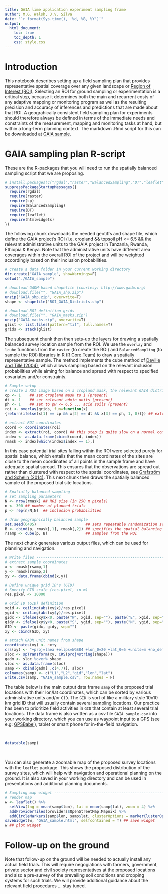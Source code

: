 ```yaml
---
title: GAIA lime application experiment sampling frame
author: M.G. Walsh, J.V. Silva
date: "`r format(Sys.time(), '%d, %B, %Y')`"
output:
  html_document:
    toc: true
    toc_depth: 1
    css: style.css
---
```


# Introduction

This notebook describes setting up a field sampling plan that provides representative spatial coverage over any given landscape or [Region of Interest (ROI)](https://en.wikipedia.org/wiki/Region_of_interest). Selecting an ROI for ground sampling or experimentation is a critical step, because it determines both the main and recurrent costs of any adaptive mapping or monitoring program as well as the resulting precision and accuracy of inferences and predictions that are made about that ROI. A geograhically consistent field sampling plan for experiments should therefore always be defined in terms of the immediate needs and constraints of the measurement, mapping and monitoring tasks at hand, but within a long-term planning context. The markdown .Rmd script for this can be downloaded at [GAIA sample](GAIA lime application experiment sampling frame).

# GAIA sampling plan R-script

These are the R-packages that you will need to run the spatially balanced sampling script that we are proposing.

```r
# install.packages(c("rgdal","raster","BalancedSampling","DT","leaflet","htmlwidgets"), dependencies=T)
suppressPackageStartupMessages({
  require(rgdal)
  require(raster)
  require(sp)
  require(BalancedSampling)
  require(DT)
  require(leaflet)
  require(htmlwidgets)
})
```

The following chunk downloads the needed geotiffs and shape file, which define the GAIA project's ROI (i.e, cropland && topsoil pH <= 6.5 && the relevant administrative units to the GAIA project in Tanzania, Rwanda, Ethiopia & Kenya. Note that the administrative units have different area coverages within the overall ROI of the project and will be weighted accordingly based on their inclusion probabilities.

```r
# create a data folder in your current working directory
dir.create("GAIA_sample", showWarnings=F)
setwd("./GAIA_sample")

# download GADM-based shapefile (courtesy: http://www.gadm.org)
# download.file("", "GAIA_shp.zip")
unzip("GAIA_shp.zip", overwrite=T)
shape <- shapefile("ROI_GAIA_Districts.shp")

# download ROI definition grids
# download.file("", "GAIA_masks.zip")
unzip("GAIA_masks.zip", overwrite=T)
glist <- list.files(pattern="tif", full.names=T)
grids <- stack(glist)
```

The subsequent chunk then then sets-up the layers for drawing a spatially balanced survey location sample from the ROI. We use the `overlay` and `lcube` functions from the `raster` (to create the ROI) and `BalancedSampling` (to sample the ROI) libraries in R [(R Core Team)](https://cran.univ-paris1.fr/web/packages/dplR/vignettes/intro-dplR.pdf) to draw a spatially representative sample. The method implements the cube method of [Deville and Tillé (2004)](https://academic.oup.com/biomet/article-abstract/91/4/893/459329?redirectedFrom=fulltext), which allows sampling based on the relevant inclusion probabilities while aiming for balance and spread with respect to speciﬁed covariates and/or constraints. 

```r
# Sample setup ------------------------------------------------------------
# create a ROI image based on a cropland mask, the relevant GAIA districts and soil pH predictions 
cp <- 1    ## set cropland mask to 1 (present)
dt <- 1    ## set relevant admin units (present)
ph <- 1    ## set to pH <= 6.5 ... acid soils (present)
roi <- overlay(grids, fun=function(x) 
{return(ifelse(x[1] == cp && x[2] == dt && x[3] == ph, 1, 0))}) ## extracts ROI

# extract ROI coordinates
coord <- coordinates(roi)
index <- extract(roi, coord) ## this step is quite slow on a normal computer ... patience
index <- as.data.frame(cbind(coord, index))
rmask <- index[which(index$index == 1),]
```

In this case potential trial sites falling within the ROI were selected purely for spatial balance, which entails that the mean coordinates of the sites are close to the mean coordinates of all points in the sample frame and have adequate spatial spread. This ensures that the observations are spread out rather than clustered with respect to the spatial coordinates, see [Grafström and Schelin (2014)](https://cran.r-project.org/web/packages/BalancedSampling/index.html). This next chunk then draws the spatially balanced sample of the proposed trial site locations.

```r
# Spatially balanced sampling ---------------------------------------------
# set sampling parameters
N <- nrow(rmask) ## ROI size (in 250 m pixels)
n <- 300 ## number of planned trials
p <- rep(n/N,N)  ## inclusion probabilities

# draw geographically balanced sample
set.seed(6405)                      ## sets repeatable randomization seed
B <- cbind(p, rmask[,1], rmask[,2]) ## specifies the spatial balancing variables
rsamp <- cube(p, B)                 ## samples from the ROI
```

The next chunk generates various output files, which can be used for planning and navigation.

```r
# Write files -------------------------------------------------------------
# extract sample coordinates
x <- rmask[rsamp,1]
y <- rmask[rsamp,2]
xy <- data.frame(cbind(x,y))

# Define unique grid ID's (GID)
# Specify GID scale (res.pixel, in m)
res.pixel <- 10000

# Grid ID (GID) definition
xgid <- ceiling(abs(xy$x)/res.pixel)
ygid <- ceiling(abs(xy$y)/res.pixel)
gidx <- ifelse(xy$x<0, paste("W", xgid, sep=""), paste("E", xgid, sep=""))
gidy <- ifelse(xy$y<0, paste("S", ygid, sep=""), paste("N", ygid, sep=""))
GID <- paste(gidx, gidy, sep="")
xy <- cbind(GID, xy)

# attach GADM unit names from shape
coordinates(xy) <- ~x+y
crs(xy) <- "+proj=laea +ellps=WGS84 +lon_0=20 +lat_0=5 +units=m +no_defs"
sloc <- spTransform(xy, CRS(proj4string(shape)))
gadm <- sloc %over% shape
sloc <- as.data.frame(sloc)
samp <- cbind(gadm[ ,c(4,7)], sloc)
colnames(samp) <- c("L1","L2","gid","lon","lat")
write.csv(samp, "GAIA_sample.csv", row.names = F)
```

The table below is the main output data frame `samp` of the proposed trial locations with their lon/lat coordinates, which can be sorted by various administrative units and/or `GID`. The `GID` is sort of like a military style 10x10 km grid ID that will usually contain several sampling locations. Our practice has been to prioritize field activities in `GID` that contain at least several trial locations. The data frame is also written as a csv file `GAIA_sample.csv` into your working directory, which you can use as waypoint input to a GPS (see e.g: [GPSBabel](https://www.gpsbabel.org)), tablet or smart phone for in-the-field navigation.

\
```r
datatable(samp)
```
\

You can also generate a zoomable map of the proposed survey locations with the `leaflet` package. This shows the proposed distribution of the survey sites, which will help with navigation and operational planning on the ground. It is also saved in your working directory and can be used in presentations and additional planning documents.

```r
# Sampling map widget -----------------------------------------------------
# render map
w <- leaflet() %>%
  setView(lng = mean(samp$lon), lat = mean(samp$lat), zoom = 4) %>%
  addProviderTiles(providers$OpenStreetMap.Mapnik) %>%
  addCircleMarkers(samp$lon, samp$lat, clusterOptions = markerClusterOptions())
saveWidget(w, "GAIA_sample.html", selfcontained = T) ## save widget
w ## plot widget 
```

# Follow-up on the ground

Note that follow-up on the ground will be needed to actually install any actual field trials. This will require negogiations with farmers, government, private sector and civil society representatives at the proposed locations and also a pre-survey of the prevailing soil conditions and cropping systems for such trials. We will provide additional guidance about the relevant field procedures ... stay tuned.

